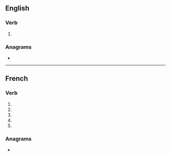 {{also|atomisé}}
==English==

===Verb===
{{en-verb|atomis}}

# {{alternative spelling of|atomize|lang=en}}

===Anagrams===
* {{anagrams|en|a=aeimost|Samiote|amosite|atomies|osmiate}}

----

==French==

===Verb===
{{head|fr|verb form}}

# {{inflection of|atomiser||1|s|pres|indc|lang=fr}}
# {{inflection of|atomiser||3|s|pres|indc|lang=fr}}
# {{inflection of|atomiser||1|s|pres|subj|lang=fr}}
# {{inflection of|atomiser||3|s|pres|subj|lang=fr}}
# {{inflection of|atomiser||2|s|impr|lang=fr}}

===Anagrams===
* {{l|fr|maoïste}}